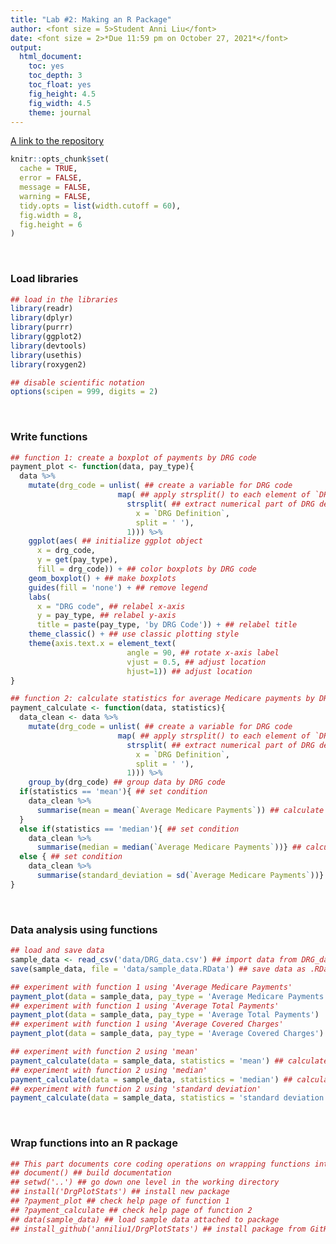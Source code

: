 ```yaml
---
title: "Lab #2: Making an R Package"
author: <font size = 5>Student Anni Liu</font>
date: <font size = 2>*Due 11:59 pm on October 27, 2021*</font>
output:
  html_document:
    toc: yes
    toc_depth: 3
    toc_float: yes
    fig_height: 4.5
    fig_width: 4.5
    theme: journal
---
```


[A link to the repository](https://github.com/anniliu1/DrgPlotStats.git)

```r
knitr::opts_chunk$set(
  cache = TRUE,
  error = FALSE,
  message = FALSE,
  warning = FALSE,
  tidy.opts = list(width.cutoff = 60),
  fig.width = 8,
  fig.height = 6
)
```

\

### Load libraries
```r
## load in the libraries 
library(readr) 
library(dplyr)
library(purrr)
library(ggplot2)
library(devtools)
library(usethis)
library(roxygen2)

## disable scientific notation 
options(scipen = 999, digits = 2)
```

\

### Write functions
```r
## function 1: create a boxplot of payments by DRG code 
payment_plot <- function(data, pay_type){
  data %>%
    mutate(drg_code = unlist( ## create a variable for DRG code
                        map( ## apply strsplit() to each element of `DRG Definition` column
                          strsplit( ## extract numerical part of DRG definition
                            x = `DRG Definition`,
                            split = ' '),
                          1))) %>%
    ggplot(aes( ## initialize ggplot object
      x = drg_code,
      y = get(pay_type),
      fill = drg_code)) + ## color boxplots by DRG code 
    geom_boxplot() + ## make boxplots
    guides(fill = 'none') + ## remove legend
    labs(
      x = "DRG code", ## relabel x-axis
      y = pay_type, ## relabel y-axis
      title = paste(pay_type, 'by DRG Code')) + ## relabel title
    theme_classic() + ## use classic plotting style
    theme(axis.text.x = element_text(
                          angle = 90, ## rotate x-axis label
                          vjust = 0.5, ## adjust location
                          hjust=1)) ## adjust location
}

## function 2: calculate statistics for average Medicare payments by DRG code 
payment_calculate <- function(data, statistics){
  data_clean <- data %>%
    mutate(drg_code = unlist( ## create a variable for DRG code
                        map( ## apply strsplit() to each element of `DRG Definition` column
                          strsplit( ## extract numerical part of DRG definition
                            x = `DRG Definition`, 
                            split = ' '),
                          1))) %>%
    group_by(drg_code) ## group data by DRG code
  if(statistics == 'mean'){ ## set condition
    data_clean %>%
      summarise(mean = mean(`Average Medicare Payments`)) ## calculate mean of average Medicare payments by DRG code
  }
  else if(statistics == 'median'){ ## set condition
    data_clean %>%
      summarise(median = median(`Average Medicare Payments`))} ## calculate median of average Medicare payments by DRG code
  else { ## set condition
    data_clean %>%
      summarise(standard_deviation = sd(`Average Medicare Payments`))} ## calculate standard deviation of average Medicare payments by DRG code
}
```

\

### Data analysis using functions
```r
## load and save data
sample_data <- read_csv('data/DRG_data.csv') ## import data from DRG_data.csv
save(sample_data, file = 'data/sample_data.RData') ## save data as .RData

## experiment with function 1 using 'Average Medicare Payments'
payment_plot(data = sample_data, pay_type = 'Average Medicare Payments')
## experiment with function 1 using 'Average Total Payments'
payment_plot(data = sample_data, pay_type = 'Average Total Payments')
## experiment with function 1 using 'Average Covered Charges'
payment_plot(data = sample_data, pay_type = 'Average Covered Charges')

## experiment with function 2 using 'mean'
payment_calculate(data = sample_data, statistics = 'mean') ## calculate mean of average Medicare payments by DRG code
## experiment with function 2 using 'median'
payment_calculate(data = sample_data, statistics = 'median') ## calculate median of average Medicare payments by DRG code
## experiment with function 2 using 'standard deviation'
payment_calculate(data = sample_data, statistics = 'standard deviation') ## calculate standard deviation of average Medicare payments by DRG code
```

\

### Wrap functions into an R package
```r
## This part documents core coding operations on wrapping functions into an R package
## document() ## build documentation
## setwd('..') ## go down one level in the working directory
## install('DrgPlotStats') ## install new package
## ?payment_plot ## check help page of function 1
## ?payment_calculate ## check help page of function 2
## data(sample_data) ## load sample data attached to package
## install_github('anniliu1/DrgPlotStats') ## install package from GitHub
```
